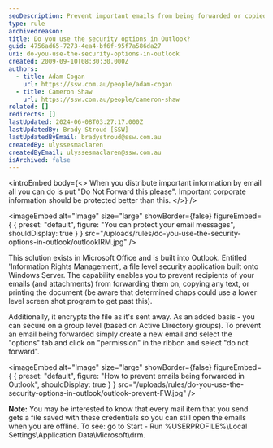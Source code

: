 ```yaml
---
seoDescription: Prevent important emails from being forwarded or copied with Outlook's Information Rights Management feature.
type: rule
archivedreason:
title: Do you use the security options in Outlook?
guid: 4756ad65-7273-4ea4-bf6f-95f7a586da27
uri: do-you-use-the-security-options-in-outlook
created: 2009-09-10T08:30:30.000Z
authors:
  - title: Adam Cogan
    url: https://ssw.com.au/people/adam-cogan
  - title: Cameron Shaw
    url: https://ssw.com.au/people/cameron-shaw
related: []
redirects: []
lastUpdated: 2024-06-08T03:27:17.000Z
lastUpdatedBy: Brady Stroud [SSW]
lastUpdatedByEmail: bradystroud@ssw.com.au
createdBy: ulyssesmaclaren
createdByEmail: ulyssesmaclaren@ssw.com.au
isArchived: false
---
```


<introEmbed
  body={<>
When you distribute important information by email all you can do is put "Do Not Forward this please". Important corporate information should be protected better than this.
  </>}
/>

<imageEmbed
  alt="Image"
  size="large"
  showBorder={false}
  figureEmbed={ {
    preset: "default",
    figure: "You can protect your email messages",
    shouldDisplay: true
  } }
  src="/uploads/rules/do-you-use-the-security-options-in-outlook/outlookIRM.jpg"
/>

This solution exists in Microsoft Office and is built into Outlook. Entitled 'Information Rights Management', a file level security application built onto Windows Server. The capability enables you to prevent recipients of your emails (and attachments) from forwarding them on, copying any text, or printing the document (be aware that determined chaps could use a lower level screen shot program to get past this).

Additionally, it encrypts the file as it's sent away. As an added basis - you can secure on a group level (based on Active Directory groups). To prevent an email being forwarded simply create a new email and select the "options" tab and click on "permission" in the ribbon and select "do not forward".


<imageEmbed
  alt="Image"
  size="large"
  showBorder={false}
  figureEmbed={ {
    preset: "default",
    figure: "How to prevent emails being forwarded in Outlook",
    shouldDisplay: true
  } }
  src="/uploads/rules/do-you-use-the-security-options-in-outlook/outlook-prevent-FW.jpg"
/>

**Note:** You may be interested to know that every mail item that you send gets a file saved with these credentials so you can still open the emails when you are offline. To see: go to Start - Run %USERPROFILE%\Local Settings\Application Data\Microsoft\drm.
